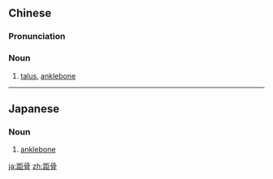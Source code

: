 ==Chinese==
{{zh-forms}}

===Pronunciation===
{{zh-pron
|m=jùgǔ
|cat=n
}}

===Noun===
{{zh-noun}}

# {{lb|zh|skeleton}} [[talus]], [[anklebone]]

----

==Japanese==
{{ja-kanjitab|きょ|こつ|yomi=o}}

===Noun===
{{ja-noun|きょこつ}}

# {{lb|ja|skeleton|sort=きょこつ}} [[anklebone]] {{gloss|the talus}}

[[ja:距骨]]
[[zh:距骨]]
